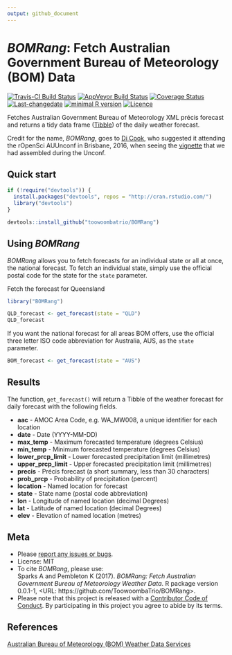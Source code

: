 ```yaml
---
output: github_document
---
```


<!-- README.md is generated from README.Rmd. Please edit that file -->

# _BOMRang_: Fetch Australian Government Bureau of Meteorology (BOM) Data

[![Travis-CI Build Status](https://travis-ci.org/ToowoombaTrio/BOMRang.svg?branch=master)](https://travis-ci.org/ToowoombaTrio/BOMRang)
[![AppVeyor Build Status](https://ci.appveyor.com/api/projects/status/github/ToowoombaTrio/BOMRang?branch=master&svg=true)](https://ci.appveyor.com/project/ToowoombaTrio/BOMRang)
[![Coverage Status](https://img.shields.io/codecov/c/github/ToowoombaTrio/BOMRang/master.svg)](https://codecov.io/github/ToowoombaTrio/BOMRang?branch=master)
[![Last-changedate](https://img.shields.io/badge/last%20change-`r gsub('-', '--', Sys.Date())`-brightgreen.svg)](https://github.com/toowoombatrio/BOMRang/commits/master) 
[![minimal R version](https://img.shields.io/badge/R%3E%3D-`r as.character(getRversion())`-brightgreen.svg)](https://cran.r-project.org/)
[![Licence](https://img.shields.io/github/license/mashape/apistatus.svg)](http://choosealicense.com/licenses/mit/) 

Fetches Australian Government Bureau of Meteorology XML précis forecast and
returns a tidy data frame ([Tibble](http://tibble.tidyverse.org)) of the daily 
weather forecast.

Credit for the name, _BOMRang_, goes to [Di Cook](http://dicook.github.io), who
suggested it attending the rOpenSci AUUnconf in Brisbane, 2016, when seeing the
[vignette](https://github.com/saundersk1/auunconf16/blob/master/Vignette_BoM.pdf)
that we had assembled during the Unconf.

## Quick start

```r
if (!require("devtools")) {
  install.packages("devtools", repos = "http://cran.rstudio.com/") 
  library("devtools")
}

devtools::install_github("toowoombatrio/BOMRang")
```

## Using _BOMRang_

_BOMRang_ allows you to fetch forecasts for an individual state or all at once,
the national forecast. To fetch an individual state, simply use the official postal code
for the state for the `state` parameter.

Fetch the forecast for Queensland
```r
library("BOMRang")

QLD_forecast <- get_forecast(state = "QLD")
QLD_forecast
```

If you want the national forecast for all areas BOM offers, use the official 
three letter ISO code abbreviation for Australia, AUS, as the `state` parameter.

```r
BOM_forecast <- get_forecast(state = "AUS")
```

## Results

The function, `get_forecast()` will return a Tibble of the weather forecast for  daily forecast with the following fields.

* **aac** - AMOC Area Code, e.g. WA_MW008, a unique identifier for each location  
* **date** - Date (YYYY-MM-DD)  
* **max_temp** - Maximum forecasted temperature (degrees Celsius)  
* **min_temp** - Minimum forecasted temperature (degrees Celsius)  
* **lower_prcp_limit** - Lower forecasted precipitation limit (millimetres)  
* **upper_prcp_limit** - Upper forecasted precipitation limit (millimetres)  
* **precis** - Précis forecast (a short summary, less than 30 characters)  
* **prob_prcp** - Probability of precipitation (percent)  
* **location** - Named location for forecast  
* **state** - State name (postal code abbreviation)  
* **lon** - Longitude of named location (decimal Degrees)  
* **lat** - Latitude of named location (decimal Degrees)  
* **elev** - Elevation of named location (metres)  


## Meta

* Please [report any issues or bugs](https://github.com/ToowoombaTrio/BOMRang/issues).  
* License: MIT  
* To cite _BOMRang_, please use:  
  Sparks A and Pembleton K (2017). _BOMRang: Fetch Australian Government Bureau of Meteorology Weather Data_. R package version 0.0.1-1,
<URL: https://github.com/ToowoombaTrio/BOMRang>.  
* Please note that this project is released with a [Contributor Code of Conduct](CONDUCT.md). By participating in this project you agree to abide by its terms.  

## References

[Australian Bureau of Meteorology (BOM) Weather Data Services](http://www.bom.gov.au/catalogue/data-feeds.shtml)
